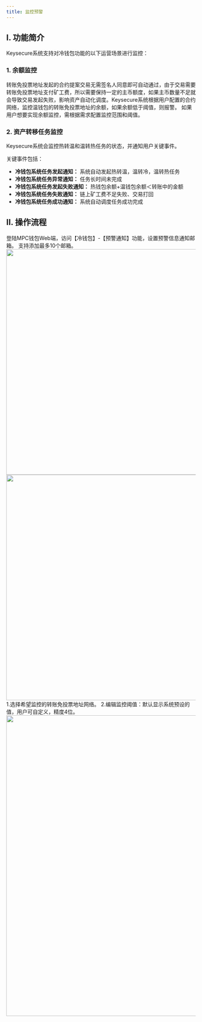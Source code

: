 ```yaml
---
title: 监控预警
---
```



## I. 功能简介

Keysecure系统支持对冷钱包功能的以下运营场景进行监控：

### 1. 余额监控
转账免投票地址发起的合约提案交易无需签名人同意即可自动通过，由于交易需要转账免投票地址支付矿工费，所以需要保持一定的主币额度，如果主币数量不足就会导致交易发起失败，影响资产自动化调度。Keysecure系统根据用户配置的合约网络，监控温钱包的转账免投票地址的余额，如果余额低于阈值，则报警。
<Tip> 
如果用户想要实现余额监控，需根据需求配置监控范围和阈值。
</Tip>

### 2. 资产转移任务监控
Keysecure系统会监控热转温和温转热任务的状态，并通知用户关键事件。

关键事件包括：
* **冷钱包系统任务发起通知：** 系统自动发起热转温，温转冷，温转热任务
* **冷钱包系统任务异常通知：** 任务长时间未完成
* **冷钱包系统任务发起失败通知：** 热钱包余额+温钱包余额＜转账中的金额
* **冷钱包系统任务失败通知：** 链上矿工费不足失败、交易打回
* **冷钱包系统任务成功通知：** 系统自动调度任务成功完成


## II. 操作流程

<Steps>
<Step title="设置通知邮箱">
 登陆MPC钱包Web端，访问【冷钱包】-【预警通知】功能，设置预警信息通知邮箱。
<Note>
支持添加最多10个邮箱。
</Note>

 <div className="w-full flex items-center justify-center">
    <CardGroup cols={2}>
    <img src="/images/user-guide/截屏2025-07-02 15.07.12.png" width="600"/>
    <img src="/images/user-guide/截屏2025-07-02 15.07.21.png" width="600"/>
    </CardGroup>
</div>

</Step>
<Step title="配置余额监控参数">
1.选择希望监控的转账免投票地址网络。
2.编辑监控阈值：默认显示系统预设的值，用户可自定义，精度4位。
 <div className="w-full flex items-center justify-center">
    <img src="/images/user-guide/截屏2025-07-02 15.07.31.png" width="800"/>
</div>

</Step>
</Steps>
